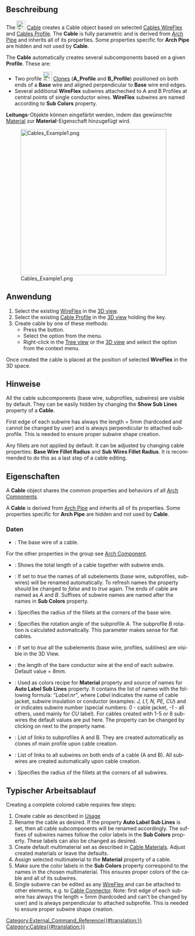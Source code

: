 <languages/>

{{Docnav
|[[Cables_Profile/de|Leitungsprofil]]
|[[Cables_CableBox/de|Installationsdose]]
|[[Cables_Workbench/de|Cables]]
|IconL=Cables_Profile.svg
|IconR=Cables_CableBox.svg
|IconC=Cables_workbench_icon.svg
}}

{{GuiCommand/de
|Name=Cables Cable
|Name/de=Cables Leitung
|MenuLocation=Cables → Leitung erstellen
|Workbenches=[[Cables_Workbench/de|Cables]]
|Shortcut=
|Version=1.0
|SeeAlso=[[Cables_Profile/de|Cables KabelProfile]], [[Cables_WireFlex/de|Cables Linienzug]]
}}

<span id="Description"></span>
==Beschreibung==

<div lang="en" dir="ltr" class="mw-content-ltr">
The [[Image:Cables_Cable.svg|24px]] [[Cables_Cable|Cable]] creates a Cable object based on selected [[Cables_WireFlex|Cables WireFlex]] and [[Cables_Profile|Cables Profile]]. The '''Cable''' is fully parametric and is derived from [[Arch_Pipe|Arch Pipe]] and inherits all of its properties. Some properties specific for '''Arch Pipe''' are hidden and not used by '''Cable'''.
</div>

<div lang="en" dir="ltr" class="mw-content-ltr">
The '''Cable''' automatically creates several subcomponents based on a given '''Profile'''. These are:
* Two profile [[Image:Draft_Clone.svg|24px]] [[Draft_Clone|Clones]] ('''A_Profile''' and '''B_Profile''') positioned on both ends of a '''Base''' wire and aligned perpendicular to '''Base''' wire end edges. 
* Several additional '''WireFlex'''  subwires attacheched to A and B Profiles at central points of single conductor wires. '''WireFlex''' subwires are named according to '''Sub Colors''' property.
</div>

'''Leitungs'''-Objekte können eingefärbt werden, indem das gewünschte [[Arch_SetMaterial/de|Material]] zur '''Material'''-Eigenschaft hinzugefügt wird.

[[Image:Cables_Example1.png|400px]]
<div lang="en" dir="ltr" class="mw-content-ltr">
{{Caption|Example of three-core flat cable:<br/>Multimaterial cable shape and its base wire, profile and subwires.}}
</div>

<span id="Usage"></span>
==Anwendung==

<div lang="en" dir="ltr" class="mw-content-ltr">
# Select the existing [[Cables_WireFlex|WireFlex]] in the [[3D_view|3D view]].
# Select the existing [[Cables_Profile|Cable Profile]] in the [[3D_view|3D view]] holding the {{KEY|CTRL}} key.
# Create cable by one of these methods:
#* Press the {{Button|[[Image:Cables_Cable.svg|16px]] [[Cables_Cable|Cable]]}} button.
#* Select the {{MenuCommand|Cables → [[Image:Cables_Cable.svg|16px]] Cable}} option from the menu.
#* Right-click in the [[Tree_view|Tree view]] or the [[3D_view|3D view]] and select the {{MenuCommand|Cables → [[Image:Cables_Cable.svg|16px]] Cable}} option from the context menu.
</div>

<div lang="en" dir="ltr" class="mw-content-ltr">
Once created the cable is placed at the position of selected '''WireFlex''' in the 3D space.
</div>

<span id="Notes"></span>
==Hinweise==

<div lang="en" dir="ltr" class="mw-content-ltr">
All the cable subcomponents (base wire, subprofiles, subwires) are visible by default. They can be easily hidden by changing the '''Show Sub Lines''' property of a '''Cable'''.
</div>

<div lang="en" dir="ltr" class="mw-content-ltr">
First edge of each subwire has always the length = 5mm (hardcoded and cannot be changed by user) and is always perpendicular to attached subprofile. This is needed to ensure proper subwire shape creation.
</div>

<div lang="en" dir="ltr" class="mw-content-ltr">
Any fillets are not applied by default. It can be adjusted by changing cable properties: '''Base Wire Fillet Radius''' and '''Sub Wires Fillet Radius'''. It is recommended to do this as a last step of a cable editing.
</div>

<span id="Properties"></span>
==Eigenschaften==

<div lang="en" dir="ltr" class="mw-content-ltr">
A '''Cable''' object shares the common properties and behaviors of all [[Arch_Component|Arch Components]].
</div>

<div lang="en" dir="ltr" class="mw-content-ltr">
A '''Cable''' is derived from [[Arch_Pipe|Arch Pipe]] and inherits all of its properties. Some properties specific for '''Arch Pipe''' are hidden and not used by '''Cable'''.
</div>

<span id="Data"></span>
===Daten===

<div lang="en" dir="ltr" class="mw-content-ltr">
{{TitleProperty|Component}}
</div>

<div lang="en" dir="ltr" class="mw-content-ltr">
* {{PropertyData|Base|Link}}: The base wire of a cable.
</div>

<div lang="en" dir="ltr" class="mw-content-ltr">
For the other properties in the group see [[Arch_Component#Properties|Arch Component]].
</div>

<div lang="en" dir="ltr" class="mw-content-ltr">
{{TitleProperty|Pipe}}
</div>

<div lang="en" dir="ltr" class="mw-content-ltr">
* {{PropertyData|Length|Length}}: Shows the total length of a cable together with subwire ends.
</div>

<div lang="en" dir="ltr" class="mw-content-ltr">
{{TitleProperty|Cable}}
</div>

<div lang="en" dir="ltr" class="mw-content-ltr">
* {{PropertyData|Auto Label Sub Lines|Bool}}: If set to ''true'' the names of all subelements (base wire, subprofiles, subwires) will be renamed automatically. To refresh names the property should be changed to ''false'' and to ''true'' again. The ends of cable are named as ''A'' and ''B''. Suffixes of subwire names are named after the names in '''Sub Colors''' property.
* {{PropertyData|Base Wire Fillet Radius|Length}}: Specifies the radius of the fillets at the corners of the base wire.
* {{PropertyData|Cable Rotation|Angle}}: Specifies the rotation angle of the subprofile ''A''. The subprofile ''B'' rotation is calculated automatically. This parameter makes sense for flat cables.
* {{PropertyData|Show Sub Lines|Bool}}: If set to ''true'' all the subelements (base wire, profiles, sublines) are visible in the 3D View.
* {{PropertyData|Stripped Wire Length|Length}}: the length of the bare conductor wire at the end of each subwire. Default value = 8mm.
* {{PropertyData|Sub Colors|StringList}}: Used as colors recipe for '''Material''' property and source of names for '''Auto Label Sub Lines''' property. It contains the list of names with the following formula: ''"Label:nr"'', where ''Label'' indicates the name of cable jacket, subwire insulation or conductor (examples: ''J, L1, N, PE, CU'') and ''nr'' indicates subwire number (special numbers: ''0'' - cable jacket, ''-1'' - all others, used mainly for ''CU'' label). For cables created with 1-5 or 8 subwires the default values are put here. The property can be changed by clicking on {{KEY|...}} next to the property name.
* {{PropertyData|Sub Profiles|LinkList}}: List of links to subprofiles A and B. They are created automatically as clones of main profile upon cable creation.
* {{PropertyData|Sub Wires|LinkList}}: List of links to all subwires on both ends of a cable (A and B). All subwires are created automatically upon cable creation.
* {{PropertyData|Sub Wires Fillet Radius|Length}}: Specifies the radius of the fillets at the corners of all subwires.
</div>

<span id="Typical_workflow"></span>
==Typischer Arbeitsablauf==

<div lang="en" dir="ltr" class="mw-content-ltr">
Creating a complete colored cable requires few steps:
# Create cable as described in [[#Usage|Usage]]
# Rename the cable as desired. If the property '''Auto Label Sub Lines''' is set, then all cable subcomponents will be renamed accordingly. The suffixes of subwires names follow the color labels in the '''Sub Colors''' property. These labels can also be changed as desired.
# Create default multimaterial set as described in [[Cables_Material|Cable Materials]]. Adjust created materials or leave the defaults.
# Assign selected multimaterial to the '''Material''' property of a cable.
# Make sure the color labels in the '''Sub Colors''' property correspond to the names in the chosen multimaterial. This ensures proper colors of the cable and all of its subwires.
# Single subwire can be edited as any [[Cables_WireFlex|WireFlex]] and can be attached to other elements, e.g. to [[Cables_CableConnector|Cable Connector]]. Note: first edge of each subwire has always the length = 5mm (hardcoded and can't be changed by user) and is always perpendicular to attached subprofile. This is needed to ensure proper subwire shape creation.
</div>


{{Docnav
|[[Cables_Profile/de|Leitungsprofil]]
|[[Cables_CableBox/de|Installationsdose]]
|[[Cables_Workbench/de|Cables]]
|IconL=Cables_Profile.svg
|IconR=Cables_CableBox.svg
|IconC=Cables_workbench_icon.svg
}}

[[Category:External_Command_Reference{{#translation:}}]]
[[Category:Cables{{#translation:}}]]